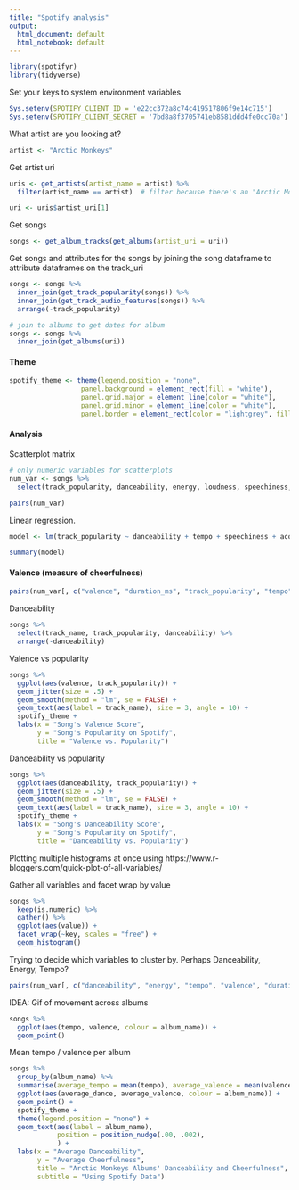 ```yaml
---
title: "Spotify analysis"
output:
  html_document: default
  html_notebook: default
---
```


```r
library(spotifyr)
library(tidyverse)
```

Set your keys to system environment variables
```r
Sys.setenv(SPOTIFY_CLIENT_ID = 'e22cc372a8c74c419517806f9e14c715')
Sys.setenv(SPOTIFY_CLIENT_SECRET = '7bd8a8f3705741eb8581ddd4fe0cc70a')
```
What artist are you looking at?
```r
artist <- "Arctic Monkeys"
```



Get artist uri
```r
uris <- get_artists(artist_name = artist) %>% 
  filter(artist_name == artist)  # filter because there's an "Arctic Monkeys tribute band" on Spotify that shows up in results

uri <- uris$artist_uri[1]
```

Get songs

```r
songs <- get_album_tracks(get_albums(artist_uri = uri))
```

Get songs and attributes for the songs by joining the song dataframe to attribute dataframes on the track_uri

```r
songs <- songs %>% 
  inner_join(get_track_popularity(songs)) %>% 
  inner_join(get_track_audio_features(songs)) %>%
  arrange(-track_popularity)

# join to albums to get dates for album
songs <- songs %>% 
  inner_join(get_albums(uri))
```
#### Theme
```r
spotify_theme <- theme(legend.position = "none",
                  panel.background = element_rect(fill = "white"),
                  panel.grid.major = element_line(color = "white"),
                  panel.grid.minor = element_line(color = "white"),
                  panel.border = element_rect(color = "lightgrey", fill = NA))
```


#### Analysis

Scatterplot matrix

```r
# only numeric variables for scatterplots
num_var <- songs %>% 
  select(track_popularity, danceability, energy, loudness, speechiness, acousticness, instrumentalness, liveness, valence, tempo, duration_ms)

pairs(num_var)
```

Linear regression.

```r
model <- lm(track_popularity ~ danceability + tempo + speechiness + acousticness + valence + duration_ms, data = songs)

summary(model)
```

#### Valence (measure of cheerfulness)

```r
pairs(num_var[, c("valence", "duration_ms", "track_popularity", "tempo")])
```
Danceability
```r
songs %>% 
  select(track_name, track_popularity, danceability) %>% 
  arrange(-danceability)
```

Valence vs popularity
```r
songs %>% 
  ggplot(aes(valence, track_popularity)) +
  geom_jitter(size = .5) +
  geom_smooth(method = "lm", se = FALSE) +
  geom_text(aes(label = track_name), size = 3, angle = 10) +
  spotify_theme +
  labs(x = "Song's Valence Score",
       y = "Song's Popularity on Spotify",
       title = "Valence vs. Popularity")
```

Danceability vs popularity
```r
songs %>% 
  ggplot(aes(danceability, track_popularity)) +
  geom_jitter(size = .5) +
  geom_smooth(method = "lm", se = FALSE) +
  geom_text(aes(label = track_name), size = 3, angle = 10) +
  spotify_theme +
  labs(x = "Song's Danceability Score",
       y = "Song's Popularity on Spotify",
       title = "Danceability vs. Popularity")
```

Plotting multiple histograms at once using https://www.r-bloggers.com/quick-plot-of-all-variables/

Gather all variables and facet wrap by value

```r
songs %>% 
  keep(is.numeric) %>% 
  gather() %>% 
  ggplot(aes(value)) +
  facet_wrap(~key, scales = "free") +
  geom_histogram()
```

Trying to decide which variables to cluster by. Perhaps Danceability, Energy, Tempo?
```r
pairs(num_var[, c("danceability", "energy", "tempo", "valence", "duration_ms", "acousticness")])
```

IDEA: Gif of movement across albums

```r
songs %>% 
  ggplot(aes(tempo, valence, colour = album_name)) +
  geom_point()
```
Mean tempo / valence per album
```r
songs %>% 
  group_by(album_name) %>% 
  summarise(average_tempo = mean(tempo), average_valence = mean(valence), average_energ = mean(energy), average_dance = mean(danceability)) %>% 
  ggplot(aes(average_dance, average_valence, colour = album_name)) +
  geom_point() +
  spotify_theme +
  theme(legend.position = "none") +
  geom_text(aes(label = album_name),
            position = position_nudge(.00, .002),
            ) +
  labs(x = "Average Danceability",
       y = "Average Cheerfulness",
       title = "Arctic Monkeys Albums' Danceability and Cheerfulness",
       subtitle = "Using Spotify Data")
```
